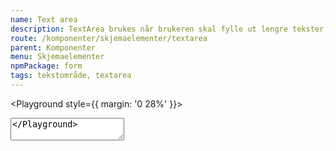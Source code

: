 ```yaml
---
name: Text area
description: TextArea brukes når brukeren skal fylle ut lengre tekster, som et avsnitt eller to.
route: /komponenter/skjemaelementer/textarea
parent: Komponenter
menu: Skjemaelementer
npmPackage: form
tags: tekstområde, textarea
---
```



<PageHeader />

<Playground style={{ margin: '0 28%' }}>
  <TextArea placeholder="Hva vil du fortelle oss?" />
</Playground>

## Komponenter

### TextArea

<ImportStatement imports="TextArea" />
<Props of={TextArea} />

## Retningslinjer for bruk

Text areas er lange tekstfelt som lar brukeren skrive tekst over flere linjer. Tekstfeltet kan justeres i høyden. Bør benyttes med label og eventuelt variant-stiler og validering fra Input Groups. Hvis tekststyling er nødvendig, bruk Rich Text Editor for å støtte dette.

<div>
  For tekst som er på en enkelt linje og som ikke overskrider lengden på
  tekstfeltet, bruk heller{' '}
  <LinkText as={Link} to="/komponenter/skjemaelementer/textfield">
    Text Fields
  </LinkText>
  .
</div>
